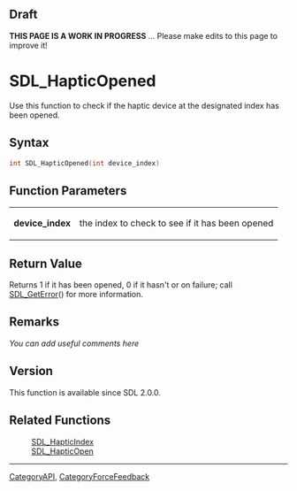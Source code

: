 == Draft ==

'''THIS PAGE IS A WORK IN PROGRESS''' ... Please make edits to this page to improve it!


= SDL_HapticOpened =
Use this function to check if the haptic device at the designated index has been opened.


== Syntax ==
<syntaxhighlight lang='c++'>
int SDL_HapticOpened(int device_index)
</syntaxhighlight>

== Function Parameters ==
{|
|'''device_index'''
|the index to check to see if it has been opened <!-- of the device to query -->
|}

== Return Value ==
Returns 1 if it has been opened, 0 if it hasn't or on failure; call [[SDL_GetError]]() for more information.

== Remarks ==
''You can add useful comments here''

== Version ==
This function is available since SDL 2.0.0.

== Related Functions ==
:[[SDL_HapticIndex]]
:[[SDL_HapticOpen]]

----
[[CategoryAPI]], [[CategoryForceFeedback]]
